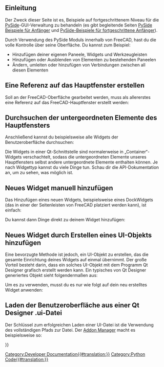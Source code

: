 <languages/>

{{TOCright}}

<span id="Introduction"></span>
==Einleitung==

Der Zweck dieser Seite ist es, Beispiele auf fortgeschrittenem Niveau für die [[PySide/de|PySide]]-GUI-Verwaltung zu behandeln (es gibt begleitende Seiten [[PySide_Beginner_Examples/de|PySide Beispiele für Anfänger]] und [[PySide_Intermediate_Examples/de|PySide-Beispiele für fortgeschrittene Anfänger]]).

Durch Verwendung des PySide Moduls innerhalb von FreeCAD, hast du die volle Kontrolle über seine Oberfläche. Du kannst zum Beispiel:
* Hinzufügen deiner eigenen Paneele, Widgets und Werkzeugleisten 
* Hinzufügen oder Ausblenden von Elementen zu bestehenden Paneelen
* Ändern, umleiten oder hinzufügen von Verbindungen zwischen all diesen Elementen

<span id="Create_Reference_to_the_Main_Window"></span>
==Eine Referenz auf das Hauptfenster erstellen==

Soll an der FreeCAD-Oberfläche gearbeitet werden, muss als allererstes eine Referenz auf das FreeCAD-Hauptfenster erstellt werden:

{{Code|code=
import sys
from PySide import QtGui ,QtCore 
app = QtGui.qApp
mw = FreeCADGui.getMainWindow()
}}

<span id="Browse_the_Children_of_the_Main_Window"></span>
==Durchsuchen der untergeordneten Elemente des Hauptfensters==

Anschließend kannst du beispielsweise alle Widgets der Benutzeroberfläche durchsuchen:

{{Code|code=
for child in mw.children():
   print('widget name = ', child.objectName(), ', widget type = ', child)
}}

Die Widgets in einer Qt-Schnittstelle sind normalerweise in „Container“-Widgets verschachtelt, sodass die untergeordneten Elemente unseres Hauptfensters selbst andere untergeordnete Elemente enthalten können. Je nach Widgettyp kannst du viele Dinge tun. Schau dir die API-Dokumentation an, um zu sehen, was möglich ist.

<span id="Add_New_Widget_Manually"></span>
==Neues Widget manuell hinzufügen==

Das Hinzufügen eines neuen Widgets, beispielsweise eines DockWidgets (das in einer der Seitenleisten von FreeCAD platziert werden kann), ist einfach:

{{Code|code=
myWidget = QtGui.QDockWidget()
mw.addDockWidget(QtCore.Qt.RightDockWidgetArea,myWidget)
}}

Du kannst dann Dinge direkt zu deinem Widget hinzufügen:

{{Code|code=
myWidget.setObjectName("my Nice New Widget")
myWidget.resize(QtCore.QSize(300,100)) # sets size of the widget
label = QtGui.QLabel("Hello World", myWidget) # creates a label
label.setGeometry(QtCore.QRect(2,50,200,24))  # sets its size
label.setObjectName("myLabel") # sets its name, so it can be found by name
}}

<span id="Add_New_Widget_by_Creating_UI_Object"></span>
==Neues Widget durch Erstellen eines UI-Objekts hinzufügen==

Eine bevorzugte Methode ist jedoch, ein UI-Objekt zu erstellen, das die gesamte Einrichtung deines Widgets auf einmal übernimmt. Der große Vorteil besteht darin, dass ein solches UI-Objekt mit dem Programm Qt Designer grafisch erstellt werden kann. Ein typisches von Qt Designer generiertes Objekt sieht folgendermaßen aus:

{{Code|code=
class myWidget_Ui(object):
  def setupUi(self, myWidget):
    myWidget.setObjectName("my Nice New Widget")
    myWidget.resize(QtCore.QSize(300,100).expandedTo(myWidget.minimumSizeHint())) # sets size of the widget

    self.label = QtGui.QLabel(myWidget) # creates a label
    self.label.setGeometry(QtCore.QRect(50,50,200,24)) # sets its size
    self.label.setObjectName("label") # sets its name, so it can be found by name

  def retranslateUi(self, draftToolbar): # built-in QT function that manages translations of widgets
    myWidget.setWindowTitle(QtGui.QApplication.translate("myWidget", "My Widget", None, QtGui.QApplication.UnicodeUTF8))
    self.label.setText(QtGui.QApplication.translate("myWidget", "Welcome to my new widget!", None, QtGui.QApplication.UnicodeUTF8))
}}

Um es zu verwenden, musst du es nur wie folgt auf dein neu erstelltes Widget anwenden:

{{Code|code=
app = QtGui.qApp
FCmw = app.activeWindow()
myNewFreeCADWidget = QtGui.QDockWidget() # create a new dckwidget
myNewFreeCADWidget.ui = myWidget_Ui() # load the Ui script
myNewFreeCADWidget.ui.setupUi(myNewFreeCADWidget) # setup the ui
FCmw.addDockWidget(QtCore.Qt.RightDockWidgetArea,myNewFreeCADWidget) # add the widget to the main window
}}

<span id="Loading_the_UI_from_a_Qt_Designer_.ui_File"></span>
==Laden der Benutzeroberfläche aus einer Qt Designer .ui-Datei==

Der Schlüssel zum erfolgreichen Laden einer UI-Datei ist die Verwendung des vollständigen Pfads zur Datei. Der [[Std_AddonMgr/de|Addon Manager]] macht es beispielsweise so:

{{Code|code=
self.dialog = FreeCADGui.PySideUic.loadUi(os.path.join(os.path.dirname(__file__), "AddonManager.ui"))
}}


{{Powerdocnavi{{#translation:}}}}
[[Category:Developer Documentation{{#translation:}}]]
[[Category:Python Code{{#translation:}}]]
{{clear}}